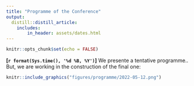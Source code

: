 ```yaml
---
title: "Programme of the Conference"
output:
  distill::distill_article:
    includes:
        in_header: assets/dates.html
---
```


```r
knitr::opts_chunk$set(echo = FALSE)
```


**[`r format(Sys.time(), '%d %B, %Y')`]** We presente a tentative programme..
But, we are working in the construction of the final one:



```r
knitr::include_graphics("figures/programme/2022-05-12.png")
```


